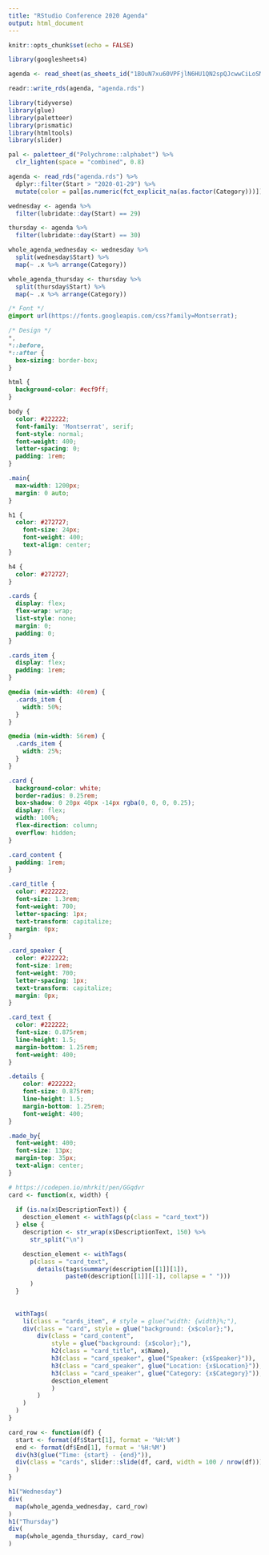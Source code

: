```yaml
---
title: "RStudio Conference 2020 Agenda"
output: html_document
---
```


```r
knitr::opts_chunk$set(echo = FALSE)
```

```r
library(googlesheets4)

agenda <- read_sheet(as_sheets_id("1BOuN7xu60VPFjlN6HU1QN2spQJcwwCiLoSMPQ9HZwmo"))

readr::write_rds(agenda, "agenda.rds")
```

```r
library(tidyverse)
library(glue)
library(paletteer)
library(prismatic)
library(htmltools)
library(slider)

pal <- paletteer_d("Polychrome::alphabet") %>%
  clr_lighten(space = "combined", 0.8)

agenda <- read_rds("agenda.rds") %>%
  dplyr::filter(Start > "2020-01-29") %>%
  mutate(color = pal[as.numeric(fct_explicit_na(as.factor(Category)))])

wednesday <- agenda %>%
  filter(lubridate::day(Start) == 29)

thursday <- agenda %>%
  filter(lubridate::day(Start) == 30)

whole_agenda_wednesday <- wednesday %>%
  split(wednesday$Start) %>%
  map(~ .x %>% arrange(Category))

whole_agenda_thursday <- thursday %>%
  split(thursday$Start) %>%
  map(~ .x %>% arrange(Category))
```

```css
/* Font */
@import url(https://fonts.googleapis.com/css?family=Montserrat);

/* Design */
*,
*::before,
*::after {
  box-sizing: border-box;
}

html {
  background-color: #ecf9ff;
}

body {
  color: #222222;
  font-family: 'Montserrat', serif;
  font-style: normal;
  font-weight: 400;
  letter-spacing: 0;
  padding: 1rem;
}

.main{
  max-width: 1200px;
  margin: 0 auto;
}

h1 {
  color: #272727;
    font-size: 24px;
    font-weight: 400;
    text-align: center;
}

h4 {
  color: #272727;
}

.cards {
  display: flex;
  flex-wrap: wrap;
  list-style: none;
  margin: 0;
  padding: 0;
}

.cards_item {
  display: flex;
  padding: 1rem;
}

@media (min-width: 40rem) {
  .cards_item {
    width: 50%;
  }
}

@media (min-width: 56rem) {
  .cards_item {
    width: 25%;
  }
}

.card {
  background-color: white;
  border-radius: 0.25rem;
  box-shadow: 0 20px 40px -14px rgba(0, 0, 0, 0.25);
  display: flex;
  width: 100%;
  flex-direction: column;
  overflow: hidden;
}

.card_content {
  padding: 1rem;
}

.card_title {
  color: #222222;
  font-size: 1.3rem;
  font-weight: 700;
  letter-spacing: 1px;
  text-transform: capitalize;
  margin: 0px;
}

.card_speaker {
  color: #222222;
  font-size: 1rem;
  font-weight: 700;
  letter-spacing: 1px;
  text-transform: capitalize;
  margin: 0px;
}

.card_text {
  color: #222222;
  font-size: 0.875rem;
  line-height: 1.5;
  margin-bottom: 1.25rem;    
  font-weight: 400;
}

.details {
    color: #222222;
    font-size: 0.875rem;
    line-height: 1.5;
    margin-bottom: 1.25rem;
    font-weight: 400;
}

.made_by{
  font-weight: 400;
  font-size: 13px;
  margin-top: 35px;
  text-align: center;
}
```

```r
# https://codepen.io/mhrkit/pen/GGqdvr
card <- function(x, width) {
  
  if (is.na(x$DescriptionText)) {
    desction_element <- withTags(p(class = "card_text"))
  } else {
    description <- str_wrap(x$DescriptionText, 150) %>%
      str_split("\n")

    desction_element <- withTags(
      p(class = "card_text", 
        details(tags$summary(description[[1]][1]),
                paste0(description[[1]][-1], collapse = " ")))
      )
  }
  
  
  withTags(
    li(class = "cards_item", # style = glue("width: {width}%;"),
    div(class = "card", style = glue("background: {x$color};"),
        div(class = "card_content", 
            style = glue("background: {x$color};"),
            h2(class = "card_title", x$Name),
            h3(class = "card_speaker", glue("Speaker: {x$Speaker}")),
            h3(class = "card_speaker", glue("Location: {x$Location}")),
            h3(class = "card_speaker", glue("Category: {x$Category}")),
            desction_element
            )
        )
    )
  )
}

card_row <- function(df) {
  start <- format(df$Start[1], format = '%H:%M')
  end <- format(df$End[1], format = '%H:%M')
  div(h3(glue("Time: {start} - {end}")),
  div(class = "cards", slider::slide(df, card, width = 100 / nrow(df)))
  )
}
```

```r
h1("Wednesday")
div(
  map(whole_agenda_wednesday, card_row)
)
h1("Thursday")
div(
  map(whole_agenda_thursday, card_row)
)
```
